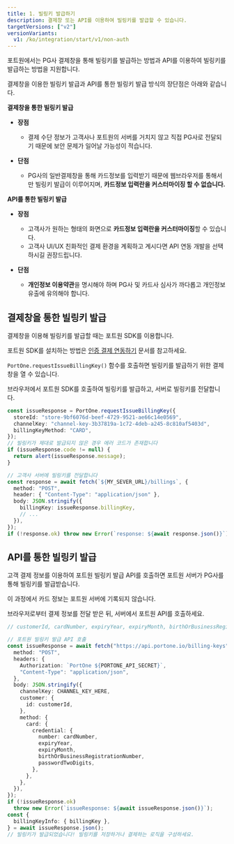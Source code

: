 ```yaml
---
title: 1. 빌링키 발급하기
description: 결제창 또는 API를 이용하여 빌링키를 발급할 수 있습니다.
targetVersions: ["v2"]
versionVariants:
  v1: /ko/integration/start/v1/non-auth
---
```


포트원에서는 PG사 결제창을 통해 빌링키를 발급하는 방법과 API를 이용하여 빌링키를 발급하는 방법을 지원합니다.

결제창을 이용한 빌링키 발급과 API를 통한 빌링키 발급 방식의 장단점은 아래와 같습니다.

**결제창을 통한 빌링키 발급**

- **장점**
  - 결제 수단 정보가 고객사나 포트원의 서버를 거치지 않고 직접 PG사로 전달되기 때문에 보안 문제가 일어날 가능성이 적습니다.

- **단점**
  - PG사의 일반결제창을 통해 카드정보를 입력받기 때문에 웹브라우저를 통해서만 빌링키 발급이 이루어지며, **카드정보 입력란을 커스터마이징 할 수 없습니다.**

**API를 통한 빌링키 발급**

- **장점**
  - 고객사가 원하는 형태의 화면으로 **카드정보 입력란을 커스터마이징**할 수 있습니다.
  - 고객사 UI/UX 친화적인 결제 환경을 계획하고 계시다면 API 연동 개발을 선택하시길 권장드립니다.

- **단점**
  - **개인정보 이용약관**을 명시해야 하며 PG사 및 카드사 심사가 까다롭고 개인정보 유출에 유의해야 합니다.

## 결제창을 통한 빌링키 발급

결제창을 이용해 빌링키를 발급할 때는 포트원 SDK를 이용합니다.

포트원 SDK를 설치하는 방법은 [인증 결제 연동하기](/opi/ko/integration/start/v2/checkout) 문서를 참고하세요.

`PortOne.requestIssueBillingKey()` 함수를 호출하면 빌링키를 발급하기 위한 결제창을 열 수 있습니다.

브라우저에서 포트원 SDK를 호출하여 빌링키를 발급하고, 서버로 빌링키를 전달합니다.

```ts
const issueResponse = PortOne.requestIssueBillingKey({
  storeId: "store-9bf6076d-beef-4729-9521-ae66c14e0569",
  channelKey: "channel-key-3b37819a-1c72-4deb-a245-8c810af5403d",
  billingKeyMethod: "CARD",
});
// 빌링키가 제대로 발급되지 않은 경우 에러 코드가 존재합니다
if (issueResponse.code != null) {
  return alert(issueResponse.message);
}

// 고객사 서버에 빌링키를 전달합니다
const response = await fetch(`${MY_SEVER_URL}/billings`, {
  method: "POST",
  header: { "Content-Type": "application/json" },
  body: JSON.stringify({
    billingKey: issueResponse.billingKey,
    // ...
  }),
});
if (!response.ok) throw new Error(`response: ${await response.json()}`);
```

## API를 통한 빌링키 발급

고객 결제 정보를 이용하여 포트원 빌링키 발급 API를 호출하면 포트원 서버가 PG사를 통해 빌링키를 발급받습니다.

이 과정에서 카드 정보는 포트원 서버에 기록되지 않습니다.

브라우저로부터 결제 정보를 전달 받은 뒤, 서버에서 포트원 API를 호출하세요.

```ts title="server-side"
// customerId, cardNumber, expiryYear, expiryMonth, birthOrBusinessRegistrationNumber, passwordTwoDigits 등 정보를 전달받습니다.

// 포트원 빌링키 발급 API 호출
const issueResponse = await fetch("https://api.portone.io/billing-keys", {
  method: "POST",
  headers: {
    Authorization: `PortOne ${PORTONE_API_SECRET}`,
    "Content-Type": "application/json",
  },
  body: JSON.stringify({
    channelKey: CHANNEL_KEY_HERE,
    customer: {
      id: customerId,
    },
    method: {
      card: {
        credential: {
          number: cardNumber,
          expiryYear,
          expiryMonth,
          birthOrBusinessRegistrationNumber,
          passwordTwoDigits,
        },
      },
    },
  }),
});
if (!issueResponse.ok)
  throw new Error(`issueResponse: ${await issueResponse.json()}`);
const {
  billingKeyInfo: { billingKey },
} = await issueResponse.json();
// 빌링키가 발급되었습니다! 빌링키를 저장하거나 결제하는 로직을 구성하세요.
```

